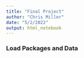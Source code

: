 ```yaml
---
title: "Final Project"
author: "Chris Miller"
date: "5/2/2022"
output: html_notebook
---
```


### Load Packages and Data